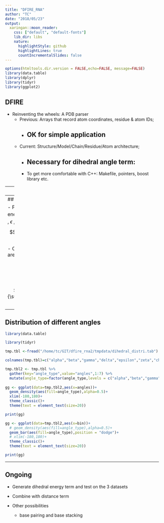 ```yaml
---
title: "DFIRE_RNA"
author: "TC"
date: "2018/05/23"
output:
  xaringan::moon_reader:
    css: ["default", "default-fonts"]
    lib_dir: libs
    nature:
      highlightStyle: github
      highlightLines: true
      countIncrementalSlides: false
---
```



```r
options(htmltools.dir.version = FALSE,echo=FALSE, message=FALSE)
library(data.table)
library(dplyr)
library(tidyr)
library(ggplot2)
```

## DFIRE 

- Reinventing the wheels: A PDB parser
    - Previous: Arrays that record atom coordinates, residue & atom IDs;
        - OK for simple application
--
    - Current: Structure/Model/Chain/Residue/Atom architecture; 
        - Necessary for dihedral angle term:
--
        - To get more comfortable with C++: Makefile, pointers, boost library etc.

---
## Dihedral angles

- $\alpha$ , $\beta$ , $\gamma$ , $\delta$ , $\epsilon$ , $\zeta$ , $\chi$ 
- Two adjacent residues are required
- [ $-\pi$, $\pi$ ]

```r
knitr::include_graphics("https://i.imgur.com/5i6ez2p.png")
```


---
## Dihedral term

- From Boltzmann statistical distribution, the energy contribution $\Delta G_i(\theta_a^i)$ of **angle** $i$ ( $\alpha$ , $\beta$ , $\gamma$ , $\delta$ , $\epsilon$ , $\zeta$ , $\chi$ ) of $\theta$ **degree** can be derived as


$$
\Delta G_i(\theta_a^i)=-k_BTln\frac{f_a^{OBS}(\theta^i_a)}{f_a^{REF}(\theta_a^i)}
$$

- Observed probability and reference probability are derived as

$$f_a^{OBS}(\theta^i_a)=\frac{N_i(\theta)}{\sum_{\theta}N_i(\theta)}=\frac{N_i(\theta)}{N_i}$$

$$f_i^{REF}(\theta)=\frac{\sum_{i}N_i(\theta)}{\sum_{i}\sum_{\theta}N_i(\theta)}=\frac{N(\theta)}{N}$$



---
## Distribution of different angles

```r
library(data.table)

library(tidyr)

tmp.tbl <-fread("/home/tc/GIT/dfire_rna2/tmpdata/dihedral_distri.tab")

colnames(tmp.tbl)=c("alpha","beta","gamma","delta","epsilon","zeta","chi")

tmp.tbl2 <- tmp.tbl %>%
  gather(key="angle_type",value="angles",1:7) %>%
  mutate(angle_type=factor(angle_type,levels = c("alpha","beta","gamma","delta","epsilon","zeta","chi")))
  
gg <- ggplot(data=tmp.tbl2,aes(x=angles))+
  geom_density(aes(fill=angle_type),alpha=0.5)+
  xlim(-180,180)+
  theme_classic()+
  theme(text = element_text(size=20))

print(gg)
```

```r
gg <- ggplot(data=tmp.tbl2,aes(x=bin))+
  # geom_density(aes(fill=angle_type),alpha=0.5)+
  geom_bar(aes(fill=angle_type),position = "dodge")+
  # xlim(-180,180)+
  theme_classic()+
  theme(text = element_text(size=20))

print(gg)
```


---
## Ongoing

- Generate dihedral energy term and test on the 3 datasets
- Combine with distance term

- Other possibilities
    - base pairing and base stacking 